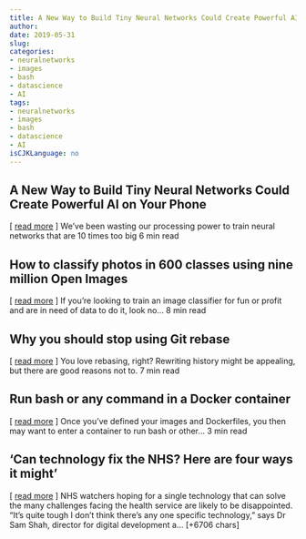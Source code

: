 ```yaml
---
title: A New Way to Build Tiny Neural Networks Could Create Powerful AI on Your Phone   
author: 
date: 2019-05-31
slug: 
categories: 
- neuralnetworks
- images
- bash
- datascience
- AI
tags: 
- neuralnetworks
- images
- bash
- datascience
- AI
isCJKLanguage: no 
---
```


## A New Way to Build Tiny Neural Networks Could Create Powerful AI on Your Phone   
[ <a href="https://medium.com/@MITTechReview/a-new-way-to-build-tiny-neural-networks-could-create-powerful-ai-on-your-phone-6a8d7f54874d" target="_blank">read more</a> ] 
  We've been wasting our processing power to train neural networks that are 10 times too big 6 min read 




## How to classify photos in 600 classes using nine million Open Images   
[ <a href="https://medium.com/@aleksey.bilogur/how-to-classify-photos-in-600-classes-using-nine-million-open-images-65847da1a319" target="_blank">read more</a> ] 
  If you're looking to train an image classifier for fun or profit and are in need of data to do it, look no… 8 min read 




## Why you should stop using Git rebase   
[ <a href="https://medium.com/@fredrikmorken/why-you-should-stop-using-git-rebase-5552bee4fed1" target="_blank">read more</a> ] 
  You love rebasing, right? Rewriting history might be appealing, but there are good reasons not to. 7 min read 




## Run bash or any command in a Docker container   
[ <a href="https://medium.com/@ryanwhocodes/run-bash-or-any-command-in-a-docker-container-9a1e7f0ec204" target="_blank">read more</a> ] 
  Once you've defined your images and Dockerfiles, you then may want to enter a container to run bash or other… 3 min read 




## 'Can technology fix the NHS? Here are four ways it might' 
 [ <a href="https://www.zdnet.com/article/can-technology-fix-the-nhs-here-are-four-ways-it-might/" target="_blank">read more</a> ]
NHS watchers hoping for a single technology that can solve the many challenges facing the health service are likely to be disappointed.
"It's quite tough I don't think there's any one specific technology," says Dr Sam Shah, director for digital development a… [+6706 chars] 


